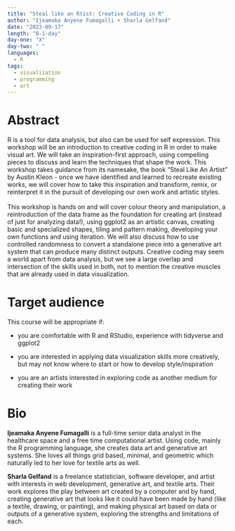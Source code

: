 ```yaml
---
title: "Steal like an Rtist: Creative Coding in R"
author: "Ijeamaka Anyene Fumagalli + Sharla Gelfand"
date: "2023-09-17"
length: "B-1-day"
day-one: "X"
day-two: " "
languages:
  - R
tags:
  - visualization
  - programming
  - art
---
```


# Abstract

R is a tool for data analysis, but also can be used for self expression.
This workshop will be an introduction to creative coding in R in order to make visual art.
We will take an inspiration-first approach, using compelling pieces to discuss and learn the techniques that shape the work.
This workshop takes guidance from its namesake, the book "Steal Like An Artist" by Austin Kleon - once we have identified and learned to recreate existing works, we will cover how to take this inspiration and transform, remix, or reinterpret it in the pursuit of developing our own work and artistic styles. 
\
\
This workshop is hands on and will cover colour theory and manipulation, a reintroduction of the data frame as the foundation for creating art (instead of just for analyzing data!), using ggplot2 as an artistic canvas, creating basic and specialized shapes, tiling and pattern making, developing your own functions and using iteration.
We will also discuss how to use controlled randomness to convert a standalone piece into a generative art system that can produce many distinct outputs.
Creative coding may seem a world apart from data analysis, but we see a large overlap and intersection of the skills used in both, not to mention the creative muscles that are already used in data visualization.

# Target audience

This course will be appropriate if:

-   you are comfortable with R and RStudio, experience with tidyverse and ggplot2

-   you are interested in applying data visualization skills more creatively, but may not know where to start or how to develop style/inspiration

-   you are an artists interested in exploring code as another medium for creating their work

# Bio

**Ijeamaka Anyene Fumagalli** is a full-time senior data analyst in the healthcare space and a free time computational artist.
Using code, mainly the R programming language, she creates data art and generative art systems.
She loves all things grid based, minimal, and geometric which naturally led to her love for textile arts as well.

**Sharla Gelfand** is a freelance statistician, software developer, and artist with interests in web development, generative art, and textile arts.
Their work explores the play between art created by a computer and by hand, creating generative art that looks like it could have been made by hand (like a textile, drawing, or painting), and making physical art based on data or outputs of a generative system, exploring the strengths and limitations of each.
